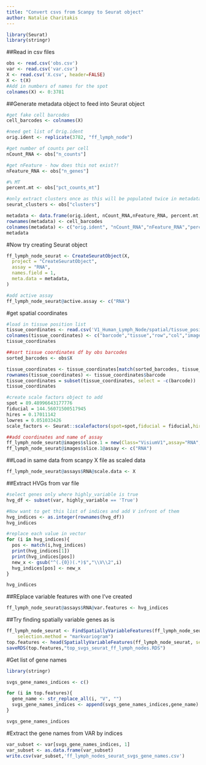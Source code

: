 ```yaml
---
title: "Convert csvs from Scanpy to Seurat object"
author: Natalie Charitakis
---
```


```r
library(Seurat)
library(stringr)
```

##Read in csv files
```r
obs <- read.csv('obs.csv')
var <- read.csv('var.csv')
X <- read.csv('X.csv', header=FALSE)
X <- t(X)
#Add in numbers of names for the spot
colnames(X) <- 0:3781
```

##Generate metadata object to feed into Seurat object
```r
#get fake cell barcodes
cell_barcodes <- colnames(X)

#need get list of Orig.ident
orig.ident <- replicate(3782, "ff_lymph_node")

#get number of counts per cell
nCount_RNA <- obs["n_counts"]

#get nFeature - how does this not exist?!
nFeature_RNA <- obs["n_genes"]

#% MT
percent.mt <- obs["pct_counts_mt"]

#only extract clusters once as this will be populated twice in metadata
seurat_clusters <- obs["clusters"]

metadata <- data.frame(orig.ident, nCount_RNA,nFeature_RNA, percent.mt, seurat_clusters)
rownames(metadata) <- cell_barcodes
colnames(metadata) <- c("orig.ident", "nCount_RNA","nFeature_RNA","percent.mt","seurat_clusters")
metadata
```

#Now try creating Seurat object
```r
ff_lymph_node_seurat <- CreateSeuratObject(X,
  project = "CreateSeuratObject",
  assay = "RNA",
  names.field = 1,
  meta.data = metadata,
)

#add active assay
ff_lymph_node_seurat@active.assay <- c("RNA")
```

#get spatial coordinates
```r
#load in tissue position list
tissue_coordinates <- read.csv('V1_Human_Lymph_Node/spatial/tissue_positions_list.csv',header=FALSE)
colnames(tissue_coordinates) <- c("barcode","tissue","row","col","imagerow","imagecol")
tissue_coordinates

##sort tissue coordinates df by obs barcodes
sorted_barcodes <- obs$X

tissue_coordinates <- tissue_coordinates[match(sorted_barcodes, tissue_coordinates$barcode), ]
rownames(tissue_coordinates) <- tissue_coordinates$barcode
tissue_coordinates = subset(tissue_coordinates, select = -c(barcode)) 
tissue_coordinates

#create scale factors object to add
spot = 89.48996643177776
fiducial = 144.56071500517945
hires = 0.17011142
lowres = 0.051033426
scale_factors <- Seurat::scalefactors(spot=spot,fiducial = fiducial,hires = hires,lowres = lowres)

##add coordinates and name of assay
ff_lymph_node_seurat@images$slice.1 = new(Class="VisiumV1",assay="RNA",key="image_",coordinates=tissue_coordinates,scale.factors=scale_factors)
ff_lymph_node_seurat@images$slice.1@assay <- c("RNA")

```

##Load in same data from scanpy X file as scaled data
```r
ff_lymph_node_seurat@assays$RNA@scale.data <- X 
```

##Extract HVGs from var file
```r
#select genes only where highly_variable is true
hvg_df <- subset(var, highly_variable == 'True')

#Now want to get this list of indices and add V infront of them
hvg_indices <- as.integer(rownames(hvg_df))
hvg_indices
```

```r

#replace each value in vector
for (i in hvg_indices){
  pos <- match(i,hvg_indices)
  print(hvg_indices[1])
  print(hvg_indices[pos])
  new_x <- gsub("^(.{0})(.*)$","\\V\\2",i)
  hvg_indices[pos] <- new_x
}

hvg_indices
```

##REplace variable features with one I've created
```r
ff_lymph_node_seurat@assays$RNA@var.features <- hvg_indices

```

##Try finding spatially variable genes as is
```r
ff_lymph_node_seurat <- FindSpatiallyVariableFeatures(ff_lymph_node_seurat, assay = "RNA", features = VariableFeatures(ff_lymph_node_seurat)[1:1000],
    selection.method = "markvariogram")
top.features <- head(SpatiallyVariableFeatures(ff_lymph_node_seurat, selection.method = "markvariogram"), 1000)
saveRDS(top.features,"top_svgs_seurat_ff_lymph_nodes.RDS")
```


#Get list of gene names
```r
library(stringr)

svgs_gene_names_indices <- c()

for (i in top.features){
  gene_name <- str_replace_all(i, "V", "")
  svgs_gene_names_indices <- append(svgs_gene_names_indices,gene_name)
}

svgs_gene_names_indices
```

#Extract the gene names from VAR by indices
```r
var_subset <- var[svgs_gene_names_indices, 1]
var_subset <- as.data.frame(var_subset)
write.csv(var_subset,'ff_lymph_nodes_seurat_svgs_gene_names.csv')
```